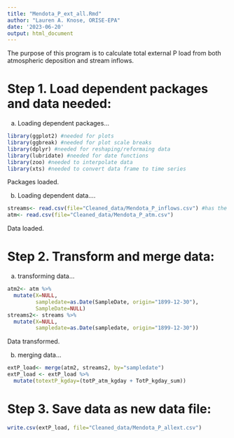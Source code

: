```yaml
---
title: "Mendota_P_ext_all.Rmd"
author: "Lauren A. Knose, ORISE-EPA"
date: '2023-06-20'
output: html_document
---
```



The purpose of this program is to calculate total external P load from both 
atmospheric deposition and stream inflows.


# Step 1. Load dependent packages and data needed:

a) Loading dependent packages...
```r
library(ggplot2) #needed for plots
library(ggbreak) #needed for plot scale breaks
library(dplyr) #needed for reshaping/reformaing data
library(lubridate) #needed for date functions
library(zoo) #needed to interpolate data
library(xts) #needed to convert data frame to time series
```

Packages loaded.

b) Loading dependent data....

```r
streams<- read.csv(file="Cleaned_data/Mendota_P_inflows.csv") #has the internal loading data
atm<- read.csv(file="Cleaned_data/Mendota_P_atm.csv")
```

Data loaded.

# Step 2. Transform and merge data:

a) transforming data...

```r
atm2<- atm %>%
  mutate(X=NULL,
         sampledate=as.Date(SampleDate, origin="1899-12-30"),
         SampleDate=NULL)
streams2<- streams %>%
  mutate(X=NULL,
         sampledate=as.Date(sampledate, origin="1899-12-30"))
```

Data transformed.

b) merging data...

```r
extP_load<- merge(atm2, streams2, by="sampledate")
extP_load <- extP_load %>%
  mutate(totextP_kgday=(totP_atm_kgday + TotP_kgday_sum))
```

# Step 3. Save data as new data file:

```r
write.csv(extP_load, file="Cleaned_data/Mendota_P_allext.csv")
```